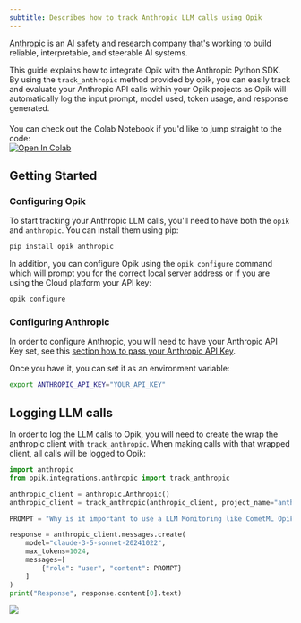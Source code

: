 ```yaml
---
subtitle: Describes how to track Anthropic LLM calls using Opik
---
```


[Anthropic](https://www.anthropic.com/) is an AI safety and research company that's working to build reliable, interpretable, and steerable AI systems.

This guide explains how to integrate Opik with the Anthropic Python SDK. By using the `track_anthropic` method provided by opik, you can easily track and evaluate your Anthropic API calls within your Opik projects as Opik will automatically log the input prompt, model used, token usage, and response generated.

<div style="display: flex; align-items: center; flex-wrap: wrap; margin: 20px 0;">
  <span style="margin-right: 10px;">
    You can check out the Colab Notebook if you'd like to jump straight to the code:
  </span>
  <a
    href="https://colab.research.google.com/github/comet-ml/opik/blob/main/apps/opik-documentation/documentation/docs/cookbook/anthropic.ipynb"
    target="_blank"
    rel="noopener noreferrer"
  >
    <img
      src="https://colab.research.google.com/assets/colab-badge.svg"
      alt="Open In Colab"
      style="vertical-align: middle;"
    />
  </a>
</div>

## Getting Started

### Configuring Opik

To start tracking your Anthropic LLM calls, you'll need to have both the `opik` and `anthropic`. You can install them using pip:

```bash
pip install opik anthropic
```

In addition, you can configure Opik using the `opik configure` command which will prompt you for the correct local server address or if you are using the Cloud platform your API key:

```bash
opik configure
```

### Configuring Anthropic

In order to configure Anthropic, you will need to have your Anthropic API Key set, see this [section how to pass your Anthropic API Key](https://github.com/anthropics/anthropic-sdk-python?tab=readme-ov-file#usage).

Once you have it, you can set it as an environment variable:

```bash {pytest_codeblocks_skip=true}
export ANTHROPIC_API_KEY="YOUR_API_KEY"
```

## Logging LLM calls

In order to log the LLM calls to Opik, you will need to create the wrap the anthropic client with `track_anthropic`. When making calls with that wrapped client, all calls will be logged to Opik:

```python
import anthropic
from opik.integrations.anthropic import track_anthropic

anthropic_client = anthropic.Anthropic()
anthropic_client = track_anthropic(anthropic_client, project_name="anthropic-integration-demo")

PROMPT = "Why is it important to use a LLM Monitoring like CometML Opik tool that allows you to log traces and spans when working with Anthropic LLM Models?"

response = anthropic_client.messages.create(
    model="claude-3-5-sonnet-20241022",
    max_tokens=1024,
    messages=[
        {"role": "user", "content": PROMPT}
    ]
)
print("Response", response.content[0].text)
```

<Frame>
  <img src="/img/cookbook/anthropic_trace_cookbook.png" />
</Frame>
